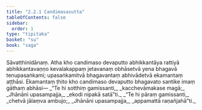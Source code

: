 ```yaml
---
title: "2.2.1 Candimasasutta"
tableOfContents: false
sidebar:
  order: 1
type: "tipitaka"
basket: "su"
book: "saga"
---
```



<DynamicBreadcrumb />

<Division number="92" book="saga" bookNo="12" page="49">

<Paragraph number="430" book="saga">
Sāvatthinidānaṃ. Atha kho candimaso devaputto abhikkantāya rattiyā abhikkantavaṇṇo kevalakappaṃ jetavanaṃ obhāsetvā yena bhagavā tenupasaṅkami; upasaṅkamitvā bhagavantaṃ abhivādetvā ekamantaṃ aṭṭhāsi. Ekamantaṃ ṭhito kho candimaso devaputto bhagavato santike imaṃ gāthaṃ abhāsi—
</Paragraph>

<Paragraph number="431" type="verses" book="saga">
_“Te hi sotthiṃ gamissanti,_  
_kacchevāmakase magā;_  
_Jhānāni upasampajja,_  
_ekodi nipakā satā”ti._  

</Paragraph>

<Paragraph number="432" type="verses" book="saga">
_“Te hi pāraṃ gamissanti,_  
_chetvā jālaṃva ambujo;_  
_Jhānāni upasampajja,_  
_appamattā raṇañjahā”ti._
</Paragraph>
</Division>